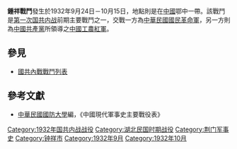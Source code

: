 {{Infobox Military Conflict|
campaign=|
image=|
caption=|
conflict=鍾祥戰鬥|
date=1932年9月24日－10月15日|
place=[[中國|中國]]鄂中|
result=共軍部隊再度遭到追擊|
combatant1=中華民國國民革命軍51師、44師、48師|
combatant2=紅軍7師| 
commander1=[[王甲本|王甲本]]、[[蕭之楚|蕭之楚]]|
commander2=[[王一鸣_(1904年)|王一鳴]]|
strength1=|
strength2=|
casualties1=|
casualties2=|
}}
'''鍾祥戰鬥'''發生於1932年9月24日－10月15日，地點則是在[[中國|中國]]鄂中一帶。該戰鬥是[[第一次国共内战|第一次国共内战]]前期主要戰鬥之一，交戰一方為[[中華民國|中華民國]][[國民革命軍|國民革命軍]]，另一方則為[[中國共產黨|中國共產黨]]所領導之[[中國工農紅軍|中國工農紅軍]]。

==參見==
*[[國共內戰戰鬥列表|國共內戰戰鬥列表]]
==參考文獻==
*[[中華民國|中華民國]][[國防大學_(臺灣)|國防大學]]編，《中國現代軍事史主要戰役表》
{{War-stub}}

[[Category:1932年国共内战战役|Category:1932年国共内战战役]]
[[Category:湖北民国时期战役|Category:湖北民国时期战役]]
[[Category:荆门军事史|Category:荆门军事史]]
[[Category:钟祥市|Category:钟祥市]]
[[Category:1932年9月|Category:1932年9月]]
[[Category:1932年10月|Category:1932年10月]]